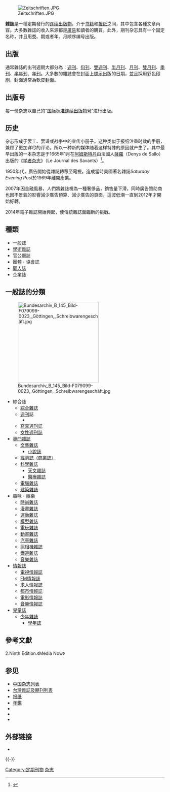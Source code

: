 [[File:Zeitschriften.JPG|thumb]]

'''雜誌'''是一種定期發行的[[连续出版物|连续出版物]]，介于[[书籍|书籍]]和[[报纸|报纸]]之间，其中包含各種文章內容。大多數雜誌的收入來源都是[[廣告|廣告]]和讀者的購買。此外，期刊杂志具有一个固定名称，并且用[[卷|卷]]、期或者年、月顺序编号出版。

== 出版 ==
通常雜誌的出刊週期大都分為：[[週刊|週刊]]、[[旬刊|旬刊]]、[[雙週刊|雙週刊]]、[[半月刊|半月刊]]、[[月刊|月刊]]、[[雙月刊|雙月刊]]、[[季刊|季刊]]、[[半年刊|半年刊]]、[[年刊|年刊]]。大多數的雜誌會在封面上[[標示|標示]]出版的日期，並且採用彩色[[印刷|印刷]]，封面通常為軟皮[[封面|封面]]。

== 出版号 ==
每一份杂志以自己的“[[國際標準期刊號|国际标准连续出版物号]]”进行出版。

== 历史 ==
杂志形成于罢工、罢课或战争中的宣传小册子。这种类似于报纸注重时效的手册，兼顾了更加详尽的评论。所以一种新的媒体随着这样特殊的原因就产生了。其中最早出版的一本杂志是于1665年1月在[[阿姆斯特丹|阿姆斯特丹]]由法國人[[薩羅|薩羅]]（Denys de Sallo）出版的《[[学者杂志|学者杂志]]》（Le Journal des Savants）<ref>{{cite book|author=陳炳聖|title=《萬物簡史》|publisher=源樺|year=2007|isbn=986828421X}}</ref>。

1950年代，廣告開始從雜誌轉移至電視，造成當時美國著名雜誌''Saturday Evening Post''於1969年離開產業。

2007年因金融風暴，人們將雜誌視為一種奢侈品，銷售量下滑，同時廣告贊助商也因不景氣的影響減少廣告預算、減少廣告的頁面，這波低潮一直到2012年才開始好轉。{{fact|time=2020-07-10}}

2014年電子雜誌開始興起，使傳統雜誌面臨新的挑戰。

== 種類 ==

* 一般誌
* [[學術雜誌|學術雜誌]]
* 官公廳誌
* 團體・協會誌
* [[同人誌|同人誌]]
* 企業誌

== 一般誌的分類 ==
[[File:Bundesarchiv_B_145_Bild-F079099-0023,_Göttingen,_Schreibwarengeschäft.jpg|255px]]
* 綜合誌
** [[綜合雜誌|綜合雜誌]]
** [[週刊|週刊]]誌
*** {{link-ja|實話誌|実話誌}}
** [[寫真週刊誌|寫真週刊誌]]
** [[女性週刊誌|女性週刊誌]]
* [[專門雜誌|專門雜誌]]
** [[文藝雜誌|文藝雜誌]]
*** [[小說誌|小說誌]]
** [[經濟誌（商業誌）|經濟誌（商業誌）]]
** [[科學雜誌|科學雜誌]]
*** [[天文雜誌|天文雜誌]]
*** [[醫療雜誌|醫療雜誌]]
** [[電腦雜誌|電腦雜誌]]
** [[建築雜誌|建築雜誌]]
* 趣味・娛樂
** [[時尚雜誌|時尚雜誌]]
** [[漫畫雜誌|漫畫雜誌]]
** [[運動雜誌|運動雜誌]]
** [[模型雜誌|模型雜誌]]
** [[電玩雜誌|電玩雜誌]]
** [[動畫雜誌|動畫雜誌]]
** [[汽車雜誌|汽車雜誌]]
** [[照相機雜誌|照相機雜誌]]
** [[鐵道雜誌|鐵道雜誌]]
** [[音樂雜誌|音樂雜誌]]
* [[情報誌|情報誌]]
** [[電視情報誌|電視情報誌]]
** [[FM情報誌|FM情報誌]]
** [[求人情報誌|求人情報誌]]
** [[都市情報誌|都市情報誌]]
** [[電影情報誌|電影情報誌]]
** [[音樂情報誌|音樂情報誌]]
* [[兒童誌|兒童誌]]
** [[少年雜誌|少年雜誌]]
*** [[學年誌|學年誌]]

== 參考文獻 ==
{{Reflist}}2.Ninth Edition.《Media Now》

== 参见 ==
* [[中国杂志列表|中国杂志列表]]
* [[台灣雜誌及期刊列表|台灣雜誌及期刊列表]]
* [[报纸|报纸]]
* [[年鑑|年鑑]]
* {{Intitle|杂志}}
* {{Intitle|雜誌}}
* {{Intitle|期刊}}

== 外部链接 ==
* {{Commons category-inline|Magazines}}
{{-}}
{{Authority control}}

[[Category:定期刊物|Category:定期刊物]]
[[Category:杂志|]]